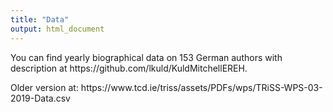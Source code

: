 ```yaml
---
title: "Data"
output: html_document
---
```


You can find yearly biographical data on 153 German authors with description at https://github.com/lkuld/KuldMitchellEREH.


Older version at: https://www.tcd.ie/triss/assets/PDFs/wps/TRiSS-WPS-03-2019-Data.csv